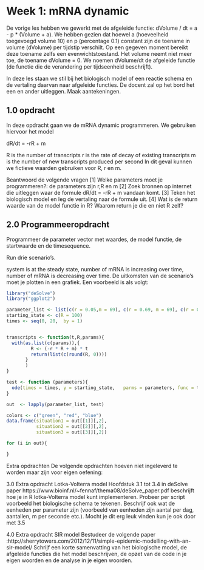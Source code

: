 # Week 1: mRNA dynamic

De vorige les hebben we gewerkt met de afgeleide functie: dVolume / dt = a - p * (Volume + a). We hebben gezien dat hoewel a (hoeveelheid toegevoegd volume 10) en p (percentage 0.1) constant zijn de toename in volume (dVolume) per tijdstip verschilt. Op een gegeven moment bereikt deze toename zelfs een evenwichtstoestand. Het volume neemt niet meer toe, de toename dVolume = 0. We noemen dVolume/dt de afgeleide functie (de functie die de verandering per tijdseenheid beschrijft).

In deze les staan we stil bij het biologisch model of een reactie schema en de vertaling daarvan naar afgeleide functies. De docent zal op het bord het een en ander uitleggen. Maak aantekeningen.



## 1.0 opdracht
In deze opdracht gaan we de mRNA dynamic programmeren. We gebruiken hiervoor het model

dR/dt = -rR + m

R is the number of transcripts
r is the rate of decay of existing transcripts
m is the number of new transcripts produced per second
In dit geval kunnen we fictieve waarden gebruiken voor R, r en m.

Beantwoord de volgende vragen
[1] Welke parameters moet je programmeren?: de parameters zijn r,R en m
[2] Zoek bronnen op internet die uitleggen waar de formule dR/dt = -rR + m vandaan komt.
[3] Teken het biologisch model en leg de vertaling naar de formule uit.
[4] Wat is de return waarde van de model functie in R? Waarom return je die en niet R zelf?



## 2.0 Programmeeropdracht
Programmeer de parameter vector met waardes, de model functie, de startwaarde en de timesequence.

Run drie scenario’s.

system is at the steady state,
number of mRNA is increasing over time,
number of mRNA is decreasing over time.
De uitkomsten van de scenario’s moet je plotten in een grafiek. Een voorbeeld is als volgt:

```r
library("deSolve")
library("ggplot2")

parameter_list <- list(c(r = 0.05,m = 69), c(r = 0.69, m = 69), c(r = 0.8,m = 69))
starting_state <- c(R = 100)
times <- seq(0, 20,  by = 1)


transcripts <- function(t,R,params){
  with(as.list(c(params)),{
         R <- (-r * R + m) * t
         return(list(c(round(R, 0))))
       }
       )
}

test <- function (parameters){
  ode(times = times, y = starting_state,   parms = parameters, func = transcripts, method = "euler")
}

out  <- lapply(parameter_list, test)

colors <- c("green", "red", "blue")
data.frame(situation1 = out[[1]][,2],
           situation2 = out[[2]][,2],
           situation3 = out[[3]][,2])

for (i in out){

}


```




Extra opdrachten
De volgende opdrachten hoeven niet ingeleverd te worden maar zijn voor eigen oefening:

3.0 Extra opdracht Lotka-Volterra model
Hoofdstuk 3.1 tot 3.4 in deSolve paper https://www.bioinf.nl/~fennaf/thema08/deSolve_paper.pdf beschrijft hoe je in R lotka-Volterra model kunt implementeren. Probeer per script voorbeeld het biologische schema te tekenen. Beschrijf ook wat de eenheden per parameter zijn (voorbeeld van eenheden zijn aantal per dag, aantallen, m per seconde etc.). Mocht je dit erg leuk vinden kun je ook door met 3.5

4.0 Extra opdracht SIR model
Bestudeer de volgende paper :http://sherrytowers.com/2012/12/11/simple-epidemic-modelling-with-an-sir-model/ Schrijf een korte samenvatting van het biologische model, de afgeleide functies die het model beschrijven, de opzet van de code in je eigen woorden en de analyse in je eigen woorden.
